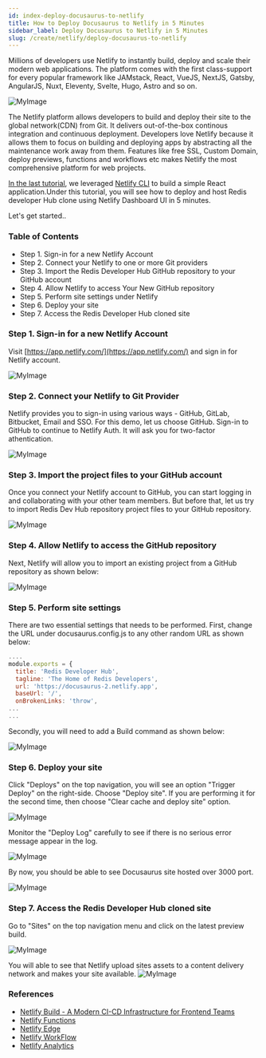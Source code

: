 ```yaml
---
id: index-deploy-docusaurus-to-netlify
title: How to Deploy Docusaurus to Netlify in 5 Minutes
sidebar_label: Deploy Docusaurus to Netlify in 5 Minutes
slug: /create/netlify/deploy-docusaurus-to-netlify
---
```




Millions of developers use Netlify to instantly build, deploy and scale their modern web applications. The platform comes with the first class-support for every popular framework like JAMstack, React, VueJS, NextJS, Gatsby, AngularJS, Nuxt, Eleventy, Svelte, Hugo, Astro and so on.


![MyImage](images/preview.png)


The Netlify platform allows developers to build and deploy their site to the global network(CDN) from Git. It delivers out-of-the-box continous integration and continuous deployment. Developers love Netlify because it allows them to focus on building and deploying apps by abstracting all the maintenance work away from them. Features like free SSL, Custom Domain, deploy previews, functions and workflows etc makes Netlify the most comprehensive platform for web projects.

<div class="row">
 <div class="col">
     <RedisCard
        title="How to get started with Netlify"
        description="Learn how to deploy and host Next.js app using Netlify "
        page="/create/netlify/getting-started-with-netlify"
        />
 </div>
</div>


[In the last tutorial](/explore/netlify/getting-started-with-netlify), we leveraged [Netlify CLI](https://docs.netlify.com/cli/get-started/) to build a simple React application.Under this tutorial, you will see how to deploy and host Redis developer Hub clone using Netlify Dashboard UI in 5 minutes.
 
Let's get started..

### Table of Contents

- Step 1. Sign-in for a new Netlify Account
- Step 2. Connect your Netlify to one or more Git providers
- Step 3. Import the Redis Developer Hub GitHub repository to your GitHub account
- Step 4. Allow Netlify to access Your New GitHub repository
- Step 5. Perform site settings under Netlify
- Step 6. Deploy your site
- Step 7. Access the Redis Developer Hub cloned site


### Step 1. Sign-in for a new Netlify Account

Visit [https://app.netlify.com/](https://app.netlify.com/) and sign in for Netlify account.

![MyImage](images/netlify-signin.png)

### Step 2. Connect your Netlify to Git Provider

Netlify provides you to sign-in using various ways - GitHub, GitLab, Bitbucket, Email and SSO.
For this demo, let us choose GitHub. Sign-in to GitHub to continue to Netlify Auth.
It will ask you for two-factor athentication.

![MyImage](images/netlify_git.png)


### Step 3. Import the project files to your GitHub account

Once you connect your Netlify account to GitHub, you can start logging in and collaborating with your other team members.
But before that, let us try to import Redis Dev Hub repository project files to your GitHub repository.


![MyImage](images/netlify-importexisting.png)

### Step 4. Allow Netlify to access the GitHub repository

Next, Netlify will allow you to import an existing project from a GitHub repository as shown below:

![MyImage](images/netlify-importcode.png)


### Step 5. Perform site settings 

There are two essential settings that needs to be performed. 
First, change the URL under docusaurus.config.js to any other random URL as shown below:

```javascript title="docusaurus.config.js"
....
module.exports = {
  title: 'Redis Developer Hub',
  tagline: 'The Home of Redis Developers',
  url: 'https://docusaurus-2.netlify.app',
  baseUrl: '/',
  onBrokenLinks: 'throw',
...
...
```

Secondly, you will need to add a Build command as shown below:

![MyImage](images/netlify_buildenviron.png)


### Step 6. Deploy your site

Click "Deploys" on the top navigation, you will see an option "Trigger Deploy" on the right-side.
Choose "Deploy site". If you are performing it for the second time, then choose "Clear cache and deploy site" option.

![MyImage](images/netlify_sitedeploy-inprogress.png)


Monitor the "Deploy Log" carefully to see if there is no serious error message appear in the log.

![MyImage](images/netlify-deploylog.png)

By now, you should be able to see Docusaurus site hosted over 3000 port. 

![MyImage](images/netlify-success.png)

### Step 7. Access the Redis Developer Hub cloned site

Go to "Sites" on the top navigation menu and click on the latest preview build.

![MyImage](images/netlify_clickpreview.png)

You will able to see that Netlify upload sites assets to a content delivery network and makes your site available.
![MyImage](images/netlify_devhub.png)


### References

- [Netlify Build - A Modern CI-CD Infrastructure for Frontend Teams](https://www.netlify.com/products/build/)
- [Netlify Functions](https://www.netlify.com/products/functions/)
- [Netlify Edge](https://www.netlify.com/products/edge/)
- [Netlify WorkFlow](https://www.netlify.com/products/workflow/)
- [Netlify Analytics](https://www.netlify.com/products/analytics/)
